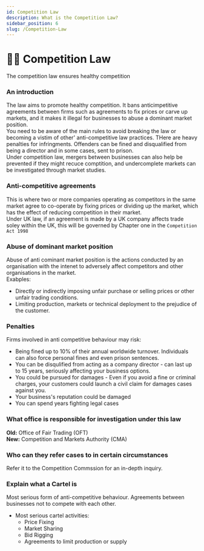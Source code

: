 ```yaml
---
id: Competition Law
description: What is the Competition Law?
sidebar_position: 6
slug: /Competition-Law
---
```


# 👨‍⚖️ Competition Law


The competition law ensures healthy competition

### An introduction
The law aims to promote healthy competition. It bans anticimpetitive agreements between firms such as agreements to fix prices or carve up markets, and it makes it illegal for businesses to abuse a dominant market position. <br />
You need to be aware of the main rules to avoid breaking the law or becoming a vistim of other' anti-competitive law practices. THere are heavy penalties for infringments. Offenders can be fined and disqualified from being a director and in some cases, sent to prison. <br />
Under competition law, mergers between businesses can also help be prevented if they might recuce comptition, and undercomplete markets can be investigated through market studies. <br />

### Anti-competitive agreements
This is where two or more companies operating as competitors in the same market agree to co-operate by fixing prices or dividing up the market, which has the effect of reducing competition in their market.  <br />
Under UK law, if an agreement is made by a UK company affects trade soley within the UK, this will be governed by Chapter one in the `Competition Act 1998`

### Abuse of dominant market position
Abuse of anti cominant market position is the actions conducted by an organisation with the intenet to adversely affect competitors and other organisations in the market. <br />
Exabples: <br />
- Directly or indirectly imposing unfair purchase or selling prices or other unfair trading conditions. 
- Limiting production, markets or technical deployment to the prejudice of the customer. 

### Penalties
Firms involved in anti competitive behaviour may risk: <br />
- Being fined up to 10% of their annual worldwide turnover. Individuals can also force personal fines and even prison sentences. 
- You can be disqulified from acting as a company director - can last up to 15 years, seriously affecting your business options. 
- You could be pursued for damages - Even if you avoid a fine or criminal charges, your customers could launch a civil claim for damages cases against you.
- Your business's reputation could be damaged
- You can spend years fighting legal cases

### What office is responsible for investigation under this law
**Old:** Office of Fair Trading (OFT) <br />
**New:** Competition and Markets Authority (CMA)

### Who can they refer cases to in certain circumstances
Refer it to the Competition Commssion for an in-depth inquiry. 

### Explain what a Cartel is
Most serious form of anti-competitive behaviour. Agreements between businesses not to compete with each other. 
- Most serious cartel activities:
  - Price Fixing
  - Market Sharing
  - Bid Rigging
  - Agreements to limit production or supply
